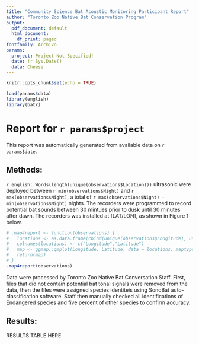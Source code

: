 ```yaml
---
title: "Community Science Bat Acoustic Monitoring Participant Report"
author: "Toronto Zoo Native Bat Conservation Program"
output:
  pdf_document: default
  html_document:
    df_print: paged
fontfamily: Archivo
params:
  project: Project Not Specified!
  date: !r Sys.Date()
  data: Cheese
---
```


```r
knitr::opts_chunk$set(echo = TRUE)
```

```r
load(params$data)
library(english)
library(batr)
```

# Report for `r params$project` 

This report was automatically generated from available data on `r params$date`.

## Methods: 

`r english::Words(length(unique(observations$Location)))` ultrasonic were deployed between `r min(observations$Night)` and `r max(observations$Night)`, a total of `r max(observations$Night) - min(observations$Night)` nights. The recorders were programmed to record potential bat sounds between 30 mintues prior to dusk until 30 minutes after dawn. The recorders was installed at [LAT/LON], as shown in Figure 1 below. 
```r
# .map4report <- function(observations) {
#   locations <- as.data.frame(cbind(unique(observations$Longitude), unique(observations$Latitude)))
#   colnames(locations) <- c("Longitude","Latitude")
#   map <- ggmap::qmplot(Longitude, Latitude, data = locations, maptype = "toner-lite", extent = "normal")
#   return(map)
# }
.map4report(observations)
```
Data were processed by Toronto Zoo Native Bat Conversation Staff. First, files that did not contain potential bat tonal signals were removed from the data, then the files were assigned species identiteis using SonoBat auto-classification software. Staff then manually checked all identifications of Endangered species and five percent of other species to confirm accuracy. 

## Results:

RESULTS TABLE HERE